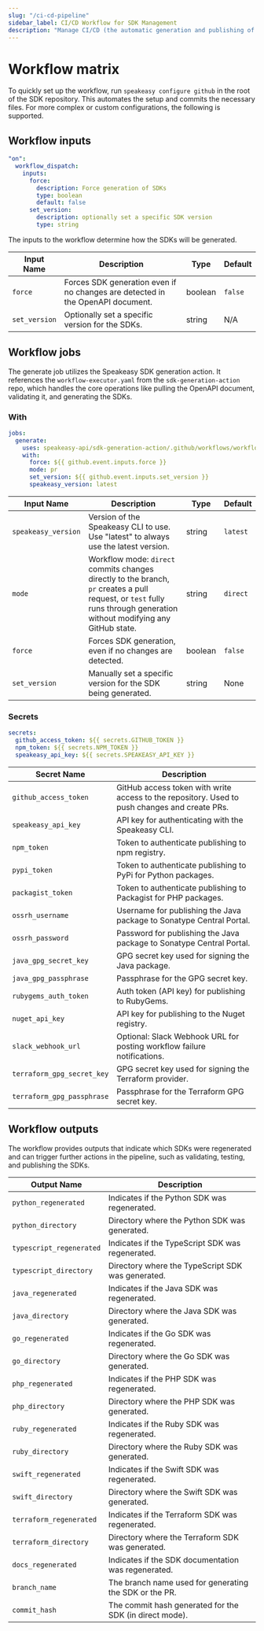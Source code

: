 ```yaml
---
slug: "/ci-cd-pipeline"
sidebar_label: CI/CD Workflow for SDK Management
description: "Manage CI/CD (the automatic generation and publishing of Client SDKs) in a repo containing the generated SDKs."
---
```



# Workflow matrix


<Callout title="TIP" variant="success"> To quickly set up the workflow, run `speakeasy configure github` in the root of the SDK repository. This automates the setup and commits the necessary files. For more complex or custom configurations, the following is supported. </Callout>

## Workflow inputs

```yml
"on":
  workflow_dispatch:
    inputs:
      force:
        description: Force generation of SDKs
        type: boolean
        default: false
      set_version:
        description: optionally set a specific SDK version
        type: string
```

The inputs to the workflow determine how the SDKs will be generated.

| **Input Name**  | **Description**                                                                    | **Type** | **Default** |
|-----------------|------------------------------------------------------------------------------------|----------|-------------|
| `force`         | Forces SDK generation even if no changes are detected in the OpenAPI document.      | boolean  | `false`     |
| `set_version`   | Optionally set a specific version for the SDKs.                                     | string   | N/A         |

## Workflow jobs

The generate job utilizes the Speakeasy SDK generation action. It references the `workflow-executor.yaml` from the `sdk-generation-action` repo, which handles the core operations like pulling the OpenAPI document, validating it, and generating the SDKs.

### With

```yml
jobs:
  generate:
    uses: speakeasy-api/sdk-generation-action/.github/workflows/workflow-executor.yaml@v15
    with:
      force: ${{ github.event.inputs.force }}
      mode: pr
      set_version: ${{ github.event.inputs.set_version }}
      speakeasy_version: latest
```

| **Input Name**      | **Description**                                                                                                                                                           | **Type** | **Default** |
|---------------------|---------------------------------------------------------------------------------------------------------------------------------------------------------------------------|----------|-------------|
| `speakeasy_version` | Version of the Speakeasy CLI to use. Use "latest" to always use the latest version.                                                                                        | string   | `latest`    |
| `mode`              | Workflow mode: `direct` commits changes directly to the branch, `pr` creates a pull request, or `test` fully runs through generation without modifying any GitHub state.    | string   | `direct`    |
| `force`             | Forces SDK generation, even if no changes are detected.                                                                                                                    | boolean  | `false`     |
| `set_version`       | Manually set a specific version for the SDK being generated.                                                                                                               | string   | None        |

### Secrets

```yml
secrets:
  github_access_token: ${{ secrets.GITHUB_TOKEN }}
  npm_token: ${{ secrets.NPM_TOKEN }}
  speakeasy_api_key: ${{ secrets.SPEAKEASY_API_KEY }}
```

| **Secret Name**           | **Description**                                                                                 |
|---------------------------|-------------------------------------------------------------------------------------------------|
| `github_access_token`      | GitHub access token with write access to the repository. Used to push changes and create PRs.   |
| `speakeasy_api_key`        | API key for authenticating with the Speakeasy CLI.                                              |
| `npm_token`                | Token to authenticate publishing to npm registry.                                               |
| `pypi_token`               | Token to authenticate publishing to PyPi for Python packages.                                   |
| `packagist_token`          | Token to authenticate publishing to Packagist for PHP packages.                                 |
| `ossrh_username`           | Username for publishing the Java package to Sonatype Central Portal.                            |
| `ossrh_password`           | Password for publishing the Java package to Sonatype Central Portal.                            |
| `java_gpg_secret_key`      | GPG secret key used for signing the Java package.                                               |
| `java_gpg_passphrase`      | Passphrase for the GPG secret key.                                                              |
| `rubygems_auth_token`      | Auth token (API key) for publishing to RubyGems.                                                |
| `nuget_api_key`            | API key for publishing to the Nuget registry.                                                   |
| `slack_webhook_url`        | Optional: Slack Webhook URL for posting workflow failure notifications.                         |
| `terraform_gpg_secret_key` | GPG secret key used for signing the Terraform provider.                                         |
| `terraform_gpg_passphrase` | Passphrase for the Terraform GPG secret key.                                                    |


## Workflow outputs

The workflow provides outputs that indicate which SDKs were regenerated and can trigger further actions in the pipeline, such as validating, testing, and publishing the SDKs.

| **Output Name**             | **Description**                                             |
|-----------------------------|-------------------------------------------------------------|
| `python_regenerated`         | Indicates if the Python SDK was regenerated.               |
| `python_directory`           | Directory where the Python SDK was generated.              |
| `typescript_regenerated`     | Indicates if the TypeScript SDK was regenerated.           |
| `typescript_directory`       | Directory where the TypeScript SDK was generated.          |
| `java_regenerated`           | Indicates if the Java SDK was regenerated.                 |
| `java_directory`             | Directory where the Java SDK was generated.                |
| `go_regenerated`             | Indicates if the Go SDK was regenerated.                   |
| `go_directory`               | Directory where the Go SDK was generated.                  |
| `php_regenerated`            | Indicates if the PHP SDK was regenerated.                  |
| `php_directory`              | Directory where the PHP SDK was generated.                 |
| `ruby_regenerated`           | Indicates if the Ruby SDK was regenerated.                 |
| `ruby_directory`             | Directory where the Ruby SDK was generated.                |
| `swift_regenerated`          | Indicates if the Swift SDK was regenerated.                |
| `swift_directory`            | Directory where the Swift SDK was generated.               |
| `terraform_regenerated`      | Indicates if the Terraform SDK was regenerated.            |
| `terraform_directory`        | Directory where the Terraform SDK was generated.           |
| `docs_regenerated`           | Indicates if the SDK documentation was regenerated.        |
| `branch_name`                | The branch name used for generating the SDK or the PR.     |
| `commit_hash`                | The commit hash generated for the SDK (in direct mode).    |
